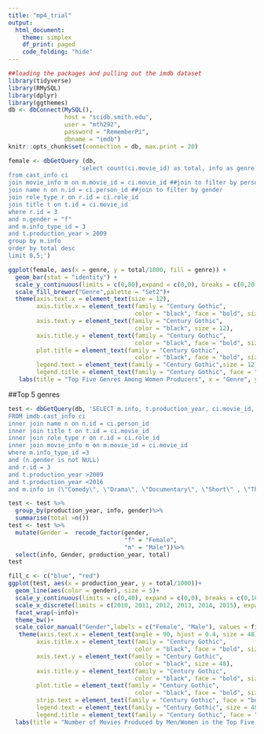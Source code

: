 ```yaml
---
title: "mp4_trial"
output:
  html_document:
    theme: simplex
    df_print: paged
    code_folding: "hide"
---
```


```r
##loading the packages and pulling out the imdb dataset
library(tidyverse)
library(RMySQL)
library(dplyr)
library(ggthemes)
db <- dbConnect(MySQL(), 
                host = "scidb.smith.edu", 
                user = "mth292", 
                password = "RememberPi", 
                dbname = "imdb")
knitr::opts_chunk$set(connection = db, max.print = 20)
```

```r
female <- dbGetQuery (db,
                    'select count(ci.movie_id) as total, info as genre
from cast_info ci
join movie_info m on m.movie_id = ci.movie_id ##join to filter by person_role_id
join name n on n.id = ci.person_id ##join to filter by gender
join role_type r on r.id = ci.role_id
join title t on t.id = ci.movie_id
where r.id = 3
and n.gender = "f"
and m.info_type_id = 3
and t.production_year > 2009
group by m.info
order by total desc
limit 0,5;')
```

```r
ggplot(female, aes(x = genre, y = total/1000, fill = genre)) +
  geom_bar(stat = "identity") +
  scale_y_continuous(limits = c(0,80),expand = c(0,0), breaks = c(0,20,40,60,80)) +
  scale_fill_brewer("Genre",palette = "Set2")+
  theme(axis.text.x = element_text(size = 12),
        axis.title.x = element_text(family = "Century Gothic", 
                                    color = "black", face = "bold", size = 13),
        axis.text.y = element_text(family = "Century Gothic", 
                                    color = "black", size = 12), 
        axis.title.y = element_text(family = "Century Gothic", 
                                    color = "black", face = "bold", size = 13),
        plot.title = element_text(family = "Century Gothic", 
                                    color = "black", face = "bold", size = 20),
        legend.text = element_text(family = "Century Gothic",size = 12),
        legend.title = element_text(family = "Century Gothic", face = "bold", size = 14))+
   labs(title = "Top Five Genres Among Women Producers", x = "Genre", y = "Number of Movies(in 1000s)")
```

##Top 5 genres
```r
test <- dbGetQuery(db, 'SELECT m.info, t.production_year, ci.movie_id, n.gender
FROM imdb.cast_info ci
inner join name n on n.id = ci.person_id
inner join title t on t.id = ci.movie_id 
inner join role_type r on r.id = ci.role_id
inner join movie_info m on m.movie_id = ci.movie_id
where m.info_type_id =3
and (n.gender is not NULL)
and r.id = 3
and t.production_year >2009
and t.production_year <2016
and m.info in (\"Comedy\", \"Drama\", \"Documentary\", \"Short\" , \"Thriller\");')
```

```r

test <- test %>%
  group_by(production_year, info, gender)%>%
  summarise(total =n())
test <- test %>%
  mutate(Gender =  recode_factor(gender, 
                                 "f" = "Female",
                                 "m" = "Male"))%>%
  select(info, Gender, production_year, total)
test
```

```r
fill_c <- c("blue", "red")
ggplot(test, aes(x = production_year, y = total/1000))+
  geom_line(aes(color = gender), size = 5)+
  scale_y_continuous(limits = c(0,40), expand = c(0,0), breaks = c(0,10,20,30,40)) +
  scale_x_discrete(limits = c(2010, 2011, 2012, 2013, 2014, 2015), expand = c(0,0)) +
  facet_wrap(~info)+
  theme_bw()+
  scale_color_manual("Gender",labels = c("Female", "Male"), values = fill_c)+
   theme(axis.text.x = element_text(angle = 90, hjust = 0.4, size = 48), 
        axis.title.x = element_text(family = "Century Gothic", 
                                    color = "black", face = "bold", size = 48),
        axis.text.y = element_text(family = "Century Gothic", 
                                    color = "black", size = 48), 
        axis.title.y = element_text(family = "Century Gothic", 
                                    color = "black", face = "bold", size = 48),
        plot.title = element_text(family = "Century Gothic", 
                                    color = "black", face = "bold", size = 52),
        strip.text = element_text(family = "Century Gothic", face = "bold", size = 48),
        legend.text = element_text(family = "Century Gothic", size = 48),
        legend.title = element_text(family = "Century Gothic", face = "bold", size =48))+
  labs(title = "Number of Movies Produced by Men/Women in the Top Five Genres", x = "Year", y = "Number of Movies(in 1000s)")
```








